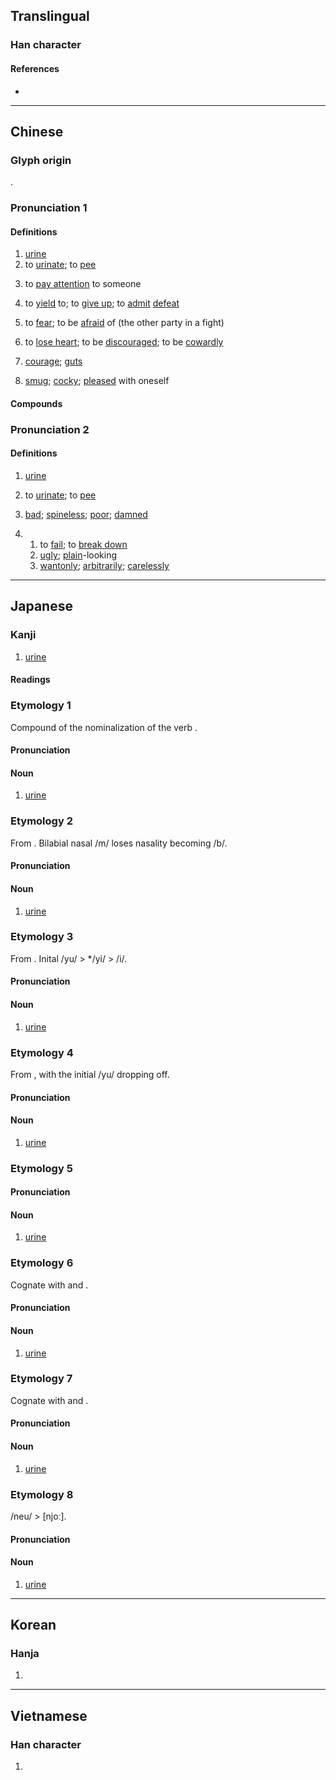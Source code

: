 {{character info/new}}
==Translingual==

===Han character===
{{Han char|rn=44|rad=尸|as=04|sn=7|four=77232|canj=SE|ids=⿸尸水}}

====References====
* {{Han ref|kx=0300.200|dkj=07651|dj=0596.130|hdz=20966.150|uh=5C3F|ud=23615|bh=A7BF|bd=42943}}

----

==Chinese==
{{zh-forms}}

===Glyph origin===
{{Han etym}}
{{Han compound|尸|水|ls=ic|t1=body|t2=water}}.

===Pronunciation 1===
{{zh-pron
|m=niào
|m-s=nyiao4
|c=niu6
|h=pfs=ngiau
|md=niêu
|mn=qz,tp,xm:liō/kh,zz:jiō/niāu
|mn_note=liō, jiō - colloquial; niāu - literary
|w=2'nyiau
|mc=y
|oc=y
|cat=n,v,m:a
}}

====Definitions====
{{zh-hanzi}}

# [[urine]] {{zh-mw|m:泡|c:篤}}
# to [[urinate]]; to [[pee]]
# {{lb|zh|dialectal Mandarin}} to [[pay attention]] to someone
# {{lb|zh|dialectal Mandarin}} to [[yield]] to; to [[give up]]; to [[admit]] [[defeat]]
# {{lb|zh|dialectal Mandarin}} to [[fear]]; to be [[afraid]] of (the other party in a fight)
# {{lb|zh|dialectal Mandarin}} to [[lose heart]]; to be [[discouraged]]; to be [[cowardly]]
# {{lb|zh|dialectal Mandarin}} [[courage]]; [[guts]]
# {{lb|zh|dialectal Mandarin}} [[smug]]; [[cocky]]; [[pleased]] with oneself

====Compounds====
{{zh-der|尿嘧啶|利尿|利尿劑|夜尿症|導尿|導尿管|尿出子|尿囊|尿壺|尿失禁|尿尿|尿尿把把|尿布|尿布疹|尿床|尿急|尿毒症|尿流屁滾|尿液|尿液篩檢|尿炕|尿片|尿療法|尿盆兒|尿素|尿肥|尿袋|尿道|尿道感染|尿道炎|尿酸|尿鱉|尿鱉子|屁滾尿流|屎尿|屎滾尿流|憋尿|抗利尿素|排尿|撒尿|有尿小子|泌尿|泌尿器|泌尿外科|泌尿管|無尿症|糖尿病|紙尿布|紙尿片|紙尿褲|蛋白尿|血尿|輸尿管|遺尿|頻尿|尿崩症}}

===Pronunciation 2===
{{zh-pron
|m=suī
|c=seoi1,syu4
|w=1sr
|cat=n,v,m:a,m:adv
}}

====Definitions====
{{zh-hanzi}}

# {{lb|zh|colloquial}} [[urine]]
# {{lb|zh|colloquial}} to [[urinate]]; to [[pee]]
# {{lb|zh|dialectal Mandarin}} [[bad]]; [[spineless]]; [[poor]]; [[damned]]
# {{lb|zh|Southwestern Mandarin}}
## to [[fail]]; to [[break down]]
## [[ugly]]; [[plain]]-looking
## [[wantonly]]; [[arbitrarily]]; [[carelessly]]

----

==Japanese==

===Kanji===
{{ja-kanji|grade=c|rs=尸04}}

# [[urine]]

====Readings====
{{ja-readings
|goon=にょう<ねう
|kanon=じょう<でう
|kun=ゆまり-, ゆばり-, いばり-, ばり-
}}

===Etymology 1===
Compound of {{m|ja|湯|tr=yu||warm water}} the nominalization of the verb {{m|ja|放る|tr=maru||excrete}}.

====Pronunciation====
{{ja-pron|yomi=k|ゆまり}}

====Noun====
{{ja-noun|ゆまり}}

# [[urine]]

===Etymology 2===
From {{m|ja|尿|tr=yumari}}. Bilabial nasal /m/ loses nasality becoming /b/.

====Pronunciation====
{{ja-pron|yomi=k|ゆばり}}

====Noun====
{{ja-noun|ゆばり}}

# [[urine]]

===Etymology 3===
From {{m|ja|尿|tr=yubari}}. Inital /yu/ > */yi/ > /i/.

====Pronunciation====
{{ja-pron|yomi=k|いばり}}

====Noun====
{{ja-noun|いばり}}

# [[urine]]

===Etymology 4===
From {{m|ja|尿|tr=yubari}}, with the initial /yu/ dropping off.

====Pronunciation====
{{ja-pron|yomi=k|ばり}}

====Noun====
{{ja-noun|ばり}}

# [[urine]]

===Etymology 5===

====Pronunciation====
{{ja-pron|yomi=k|しと}}

====Noun====
{{ja-noun|しと}}

# [[urine]]

===Etymology 6===
Cognate with {{m|ja|尿|tr=shito}} and {{m|ja|尿|tr=shii}}.

====Pronunciation====
{{ja-pron|yomi=k|しし}}

====Noun====
{{ja-noun|しし}}

# [[urine]]

===Etymology 7===
Cognate with {{m|ja|尿|tr=shito}} and {{m|ja|尿|tr=shishi}}.

====Pronunciation====
{{ja-pron|yomi=k|しい}}

====Noun====
{{ja-noun|しい}}

# [[urine]]

===Etymology 8===
/neu/ > [njoː].

====Pronunciation====
{{ja-pron|yomi=o|にょう}}

====Noun====
{{ja-noun|にょう|hhira=ねう}}

# [[urine]]

----

==Korean==

===Hanja===
{{ko-hanja|hangeul=뇨|rv=nyo|mr=nyo}}

# {{defn|lang=ko|sort=尸04}}

----

==Vietnamese==

===Han character===
{{vi-hantu|[[niếu]], [[niệu]]|rs=尸04}}

# {{defn|lang=vi|sort=尸04}}